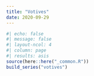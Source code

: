 ```yaml
---
title: "Votives"
date: 2020-09-29
---
```

  
```r
#| echo: false
#| message: false
#| layout-ncol: 4
#| column: page
#| results: asis
source(here::here("_common.R"))
build_series("votives")
```
